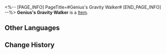 <%-- [PAGE_INFO]
PageTitle=#Genius's Gravity Walker#
[END_PAGE_INFO] --%>
{{Item Infobox
|id          = 51084
|image       = Item Genius's Gravity Walker.png
|type        = 
|invCategory = Relics
|rarity      = 4
|effect      = 
|description = A wearable gravity-capture device. It is shaped like a pair of ice skates that reflects the stars' twinkling lights during quick gliding.
|source1     = [[Cavern of Corrosion: Everwinter Hill]]
}}
'''Genius's Gravity Walker''' is a [[Item]].

==Other Languages==
{{Other Languages
|en   = Genius's Gravity Walker
|zhs  = 天才的引力漫步
|zht  = 天才的引力漫步
|ja   = 天才の引力漫歩
|ko   = 지니어스의 중력 보행
|es   = Patines de la gravedad del genio
|fr   = Patins gravitationnels de génie
|ru   = Гравиконьки гения
|th   = Genius's Gravity Walker
|vi   = Bước Đi Lực Hút Của Thiên Tài
|de   = Gravitationsgleiter des Genies
|id   = Genius's Gravity Walker
|pt   = Andador de Gravidade do Gênio
}}

==Change History==
{{Change History|1.0}}
